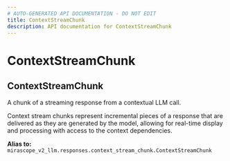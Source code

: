```yaml
---
# AUTO-GENERATED API DOCUMENTATION - DO NOT EDIT
title: ContextStreamChunk
description: API documentation for ContextStreamChunk
---
```


# ContextStreamChunk

## <ApiType type="Alias" path="responses/async_context_structured_stream/ContextStreamChunk" symbolName="ContextStreamChunk" /> ContextStreamChunk

A chunk of a streaming response from a contextual LLM call.

Context stream chunks represent incremental pieces of a response that are delivered
as they are generated by the model, allowing for real-time display and processing
with access to the context dependencies.


**Alias to:** `mirascope_v2_llm.responses.context_stream_chunk.ContextStreamChunk`
